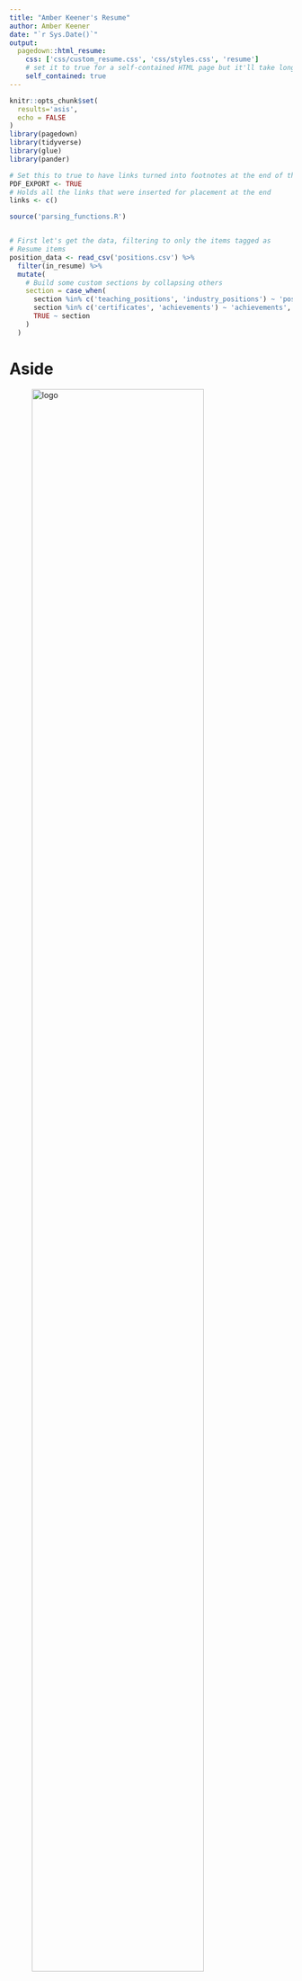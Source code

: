 ```yaml
---
title: "Amber Keener's Resume"
author: Amber Keener
date: "`r Sys.Date()`"
output:
  pagedown::html_resume:
    css: ['css/custom_resume.css', 'css/styles.css', 'resume']
    # set it to true for a self-contained HTML page but it'll take longer to render
    self_contained: true
---
```



```r
knitr::opts_chunk$set(
  results='asis', 
  echo = FALSE
)
library(pagedown)
library(tidyverse)
library(glue)
library(pander)

# Set this to true to have links turned into footnotes at the end of the document
PDF_EXPORT <- TRUE
# Holds all the links that were inserted for placement at the end
links <- c()

source('parsing_functions.R')


# First let's get the data, filtering to only the items tagged as
# Resume items
position_data <- read_csv('positions.csv') %>% 
  filter(in_resume) %>% 
  mutate(
    # Build some custom sections by collapsing others
    section = case_when(
      section %in% c('teaching_positions', 'industry_positions') ~ 'positions', 
      section %in% c('certificates', 'achievements') ~ 'achievements',
      TRUE ~ section
    )
  ) 

```


Aside
================================================================================


![logo](teachinglogo.png){width=85%}

Contact {#contact}
--------------------------------------------------------------------------------



- <i class="fa fa-envelope"></i> Private.Email@gmail.com
- <i class="fa fa-github"></i> github.com/amberlynnk
- <i class="fa fa-phone"></i> (555) 555-5555



Skills {#skills}
--------------------------------------------------------------------------------


```r
skills <- tribble(
  ~skill,               ~level,
  "Classroom Management",5,
  "Earth & Space Science",5,
  "English Literature", 4.5,
  "Math",               4,
  "GIS (ArcMap)",       4,
  "PowerBI",            3.5,
  "Python",             3.5,
  "SQL",                3.5,
  
)
build_skill_bars(skills)
```



Open Source Contributions {#open-source}
--------------------------------------------------------------------------------

Projects available at: `github.com/amberlynnk/<name>`


- `montyhall`: Designed to solve the Monty Hall problem.



More info {#more-info}
--------------------------------------------------------------------------------

References available upon request.


Disclaimer {#disclaimer}
--------------------------------------------------------------------------------

Made w/ [**pagedown**](https://github.com/rstudio/pagedown). 

Source code: [github.com/nstrayer/cv](https://github.com/nstrayer/cv).

Last updated on `r Sys.Date()`.




Main
================================================================================

Amber Keener {#title}
--------------------------------------------------------------------------------

```r
intro_text <- "Passionate educator with a strong background in data analysis. Skilled in using analytical tools to improve educational processes. Committed to using data to improve educational outcomes and promote digital literacy.

Currently searching for a data science position that allows me to interact with students to understand and improve thier educational outcomes. 
"


cat(sanitize_links(intro_text))
```



Education {data-icon=graduation-cap data-concise=true}
--------------------------------------------------------------------------------

```r
position_data %>% print_section('education')
```



Work Experience {data-icon=suitcase}
--------------------------------------------------------------------------------

```r
position_data %>% print_section('positions')
```

Achievements {data-icon=newspaper}
--------------------------------------------------------------------------------


```r
position_data %>% print_section('achievements')
```



